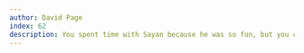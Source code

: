 ```yaml
---
author: David Page
index: 62
description: You spent time with Sayan because he was so fun, but you came away believing in yourself more, paradoxically questioning yourself more, and wanting to be a better person to be worthy of his belief in you. I can’t overstate the impact he had on me in my first two years here at Duke as chair of Biostatistics & Bioinformatics. I appreciate how he gently prodded me with questions, rather than arguing with me, when he wasn’t convinced I was right about something. I miss him terribly.
---
```

